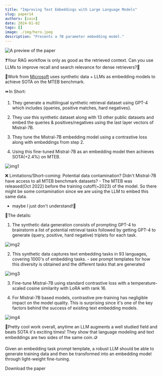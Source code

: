 ```yaml
---
title: "Improving Text Embeddings with Large Language Models"
slug: paper14
authors: [zain]
date: 2024-01-02
tags: []
image: ./img/hero.jpeg
description: "Presents a 7B parameter embedding model."
---
```

![A preview of the paper](./img/hero.jpeg)

<!-- truncate -->


❓Your RAG workflow is only as good as the retrieved context. Can you use LLMs to improve recall and search relevance for dense retrievers?🤔

📜Work from [Microsoft](https://arxiv.org/abs/2401.00368) uses synthetic data + LLMs as embedding models to achieve SOTA on the MTEB benchmark.


⏩In Short: 

1. They generate a multilingual synthetic retrieval dataset using GPT-4 which includes {queries, positive matches, hard negatives}. 

2. They use this synthetic dataset along with 13 other public datasets and embed the queries & positives/negatives using the last layer vectors of Mistral-7B.

3. They tune the Mistral-7B embedding model using a contrastive loss along with embeddings from step 2.

4. Using this fine-tuned Mistral-7B as an embedding model then achieves SOTA(+2.4%) on MTEB.

![img1](./img/GC1L3jXWwAAzeQx.jpeg)

❌ Limitations/Short-coming: Potential data contamination? Didn't Mistral-7B have access to all MTEB benchmark datasets? - The MTEB was released(Oct 2022) before the training cutoff(~2023) of the model. So there might be some contamination since we are using the LLM to embed this same data.

- maybe I just don't understand!🤷

📑The details:

1. The synthetic data generation consists of prompting GPT-4 to brainstorm a list of potential retrieval tasks followed by getting GPT-4 to generate (query, positive, hard negative) triplets for each task.

![img2](./img/GC1L-EdXgAA9QSZ.png)

2. This synthetic data captures text embedding tasks in 93 languages, covering 1000's of embedding tasks. - see prompt templates for how this diversity is obtained and the different tasks that are generated

![img3](./img/GC1MB5PXoAAqanX.jpeg)

3. Fine-tune Mistral-7B using standard contrastive loss with a temperature-scaled cosine similarity with LoRA with rank 16.

4. For Mistral-7B based models, contrastive pre-training has negligible impact on the model quality. This is surprising since it's one of the key factors behind the success of existing text embedding models.

![img4](./img/GC1Me0_XQAAkU1O.png)

🚀Pretty cool work overall, anytime an LLM augments a well studied field and beats SOTA it's exciting times! They show that language modeling and text embeddings are two sides of the same coin.🪙 

Given an embedding task prompt template, a robust LLM should be able to generate training data and then be transformed into an embedding model through light-weight fine-tuning.

<p>
  <DownloadButton link={require('./download/2401.00368.pdf').default}>Download the paper</DownloadButton>
</p>

<!-- We could create a specific template for Paper Review's -->

<WhatNext />
